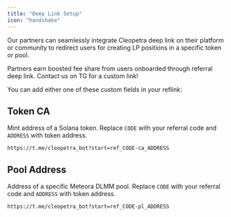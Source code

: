 ```yaml
---
title: "Deep Link Setup"
icon: "handshake"
---
```


Our partners can seamlessly integrate Cleopetra deep link on their platform or community to redirect users for creating LP positions in a specific token or pool.

<Tip>Partners earn boosted fee share from users onboarded through referral deep link. Contact us on TG for a custom link!</Tip>

You can add either one of these custom fields in your reflink:

## Token CA

Mint address of a Solana token. Replace `CODE` with your referral code and `ADDRESS` with token address.

```
https://t.me/cleopetra_bot?start=ref_CODE-ca_ADDRESS
```

## Pool Address 

Address of a specific Meteora DLMM pool. Replace `CODE` with your referral code and `ADDRESS` with token address.

```
https://t.me/cleopetra_bot?start=ref_CODE-pl_ADDRESS
```